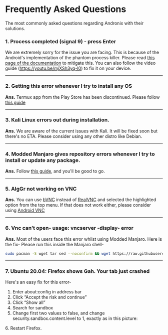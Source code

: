 

# Frequently Asked Questions
The most commonly asked questions regarding Andronix with their solutions.


### 1. Process completed (signal 9) - press Enter
We are extremely sorry for the issue you are facing. This is because of the Android's implementation of the
phantom process killer. Please read [this page of the documentation](/andronix-on-android-12-and-beyond) to mitigate this. You can also follow the video guide (https://youtu.be/mjXSh3yq-I0) to fix it on your device.

___

### 2. Getting this error whenever I try to install any OS
<Imagera src="/images/distro_error.jpg"/>

**Ans.** Termux app from the Play Store has been discontinued. Please follow [this guide](/termux/migrating-to-f-droid)
___
### 3. Kali Linux errors out during installation.

**Ans.** We are aware of the current issues with Kali. It will be fixed soon but there's no ETA. Please consider using any other distro like Debian.
___
### 4. Modded Manjaro gives repository errors whenever I try to install or update any package.

**Ans.** Follow [this guide](https://youtu.be/SAGt39yYV0Y), and you'll be good to go.
___
### 5. AlgGr not working on VNC

<Imagera src="/images/faq/altgr.png"/>

**Ans.** You can use [bVNC](https://play.google.com/store/apps/details?id=com.iiordanov.freebVNC) instead of [RealVNC](https://play.google.com/store/apps/details?id=com.realvnc.viewer.android) and selected the highlighted option from the top menu. If that does not work either, please consider using [Android VNC](https://play.google.com/store/apps/details?id=android.androidVNC&hl)
___
### 6. Vnc can’t open- usage: vncserver -display- error

<Imagera src="/images/faq/vncError.png" alt="drawing" width="400"/>

**Ans.** Most of the users face this error whilst using Modded Manjaro. Here is the fix-
Please run this inside the Manjaro shell-

```bash copy
sudo pacman -S wget tar sed --noconfirm && wget https://raw.githubusercontent.com/AndronixApp/AndronixOrigin/master/Pacman/tigervnc-fix.sh && sudo bash tigervnc-fix.sh
```
___
### 7. Ubuntu 20.04: Firefox shows Gah. Your tab just crashed

Here's an easy fix for this error-
1. Enter about:config in address bar
2. Click “Accept the risk and continue”
3. Click “Show all”
4. Search for sandbox
5. Change first two values to false, and change security.sandbox.content.level to 1, exactly as in this picture:
<Imagera src="/images/faq/firefox.png" height={500}/>
6. Restart Firefox.



